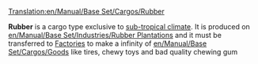 [[Translation:en/Manual/Base Set/Cargos/Rubber]]

{{en/Cargo|name=Rubber
|image=en/Rubberplantation.png|produced=[[en/Manual/Base Set/Industries/Rubber Plantation]]
|accepted=[[en/Manual/Base Set/Industries/Factory]]
}}

'''Rubber''' is a cargo type exclusive to [[en/Manual/Climates#Sub-tropical|sub-tropical climate]]. It is produced on [[en/Manual/Base Set/Industries/Rubber Plantation]]s and it must be transferred to [[en/Manual/Base Set/Industries/Factory|Factories]] to make a infinity of [[en/Manual/Base Set/Cargos/Goods]] like tires, chewy toys and bad quality chewing gum
